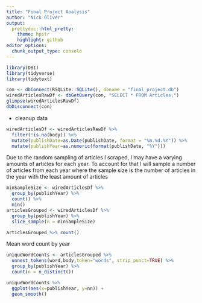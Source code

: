 ```yaml
---
title: "Final Project Analysis"
author: "Nick Oliver"
output:
  prettydoc::html_pretty:
    theme: hpstr
    highlight: github
editor_options: 
  chunk_output_type: console
---
```


```r
library(DBI)
library(tidyverse)
library(tidytext)
```

```r
con <- dbConnect(RSQLite::SQLite(), dbname = "final_project.db")
wiredArticlesRawDf <- dbGetQuery(con, "SELECT * FROM Articles;")
glimpse(wiredArticlesRawDf)
dbDisconnect(con)
```


- cleanup data

```r
wiredArticlesDf <- wiredArticlesRawDf %>% 
  filter(!is.na(body)) %>%
  mutate(publishDate=as.Date(publishDate, format = "%m.%d.%Y")) %>%
  mutate(publishYear=as.numeric(format(publishDate, "%Y")))
```

Due to the random sampling of articles I scraped, I may have a varying amounts of articles for each year. To account for that I will sample a number of articles from each year where the sample size is the number of articles in the year with the least amount of articles
```r
minSampleSize <- wiredArticlesDf %>% 
  group_by(publishYear) %>%
  count() %>%
  min()
articlesGrouped <- wiredArticlesDf %>% 
  group_by(publishYear) %>% 
  slice_sample(n = minSampleSize)

articlesGrouped %>% count()
```



Mean word count by year

```r
uniqueWordCounts <- articlesGrouped %>% 
  unnest_tokens(word,body,token="words", strip_punct=TRUE) %>%
  group_by(publishYear) %>%
  count(n = n_distinct())
```

```r
uniqueWordCounts %>%
  ggplot(aes(x=publishYear, y=nn)) +
  geom_smooth()
```


